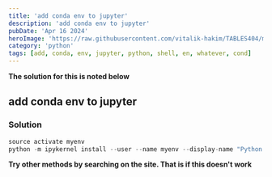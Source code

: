 ```yaml
---
title: 'add conda env to jupyter'
description: 'add conda env to jupyter'
pubDate: 'Apr 16 2024'
heroImage: 'https://raw.githubusercontent.com/vitalik-hakim/TABLES404/main/error_b/python.jpg'
category: 'python'
tags: [add, conda, env, jupyter, python, shell, en, whatever, cond]
---
```


**The solution for this is noted below**

## add conda env to jupyter

### Solution

```python
source activate myenv
python -m ipykernel install --user --name myenv --display-name "Python (myenv)"
```

**Try other methods by searching on the site. That is if this doesn't work**

